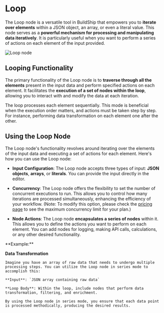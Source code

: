 # Loop


The Loop node is a versatile tool in BuildShip that empowers you to **iterate over elements** within a JSON object, an array, or even a literal value. This node serves as a **powerful mechanism for processing and manipulating data iteratively**. It is particularly useful when you want to perform a series of actions on each element of the input provided.

<Image src={loop1} alt="Loop node" width={1200} />

## Looping Functionality

The primary functionality of the Loop node is to **traverse through all the elements** present in the input data and perform specified actions on each element. It facilitates the **execution of a set of nodes within the loop**, allowing you to interact with and modify the data at each iteration.

The loop processes each element sequentially. This mode is beneficial when the execution order matters, and actions must be taken step by step. For instance, performing data transformation on each element one after the other.

## Using the Loop Node
The Loop node's functionality revolves around iterating over the elements of the input data and executing a set of actions for each element. Here's how you can use the Loop node:

- **Input Configuration**: The Loop node accepts three types of input: **JSON objects**, **arrays**, or **literals**. You can provide the input directly in the editor.

- **Concurrency**: The Loop node offers the flexibility to set the number of concurrent executions to run. This allows you to control how many iterations are processed simultaneously, enhancing the efficiency of your workflow. (Note: To modify this option, please check the [pricing page](https://buildship.com/pricing) to see the maximum concurrency limit for your plan.)

- **Node Actions**: The Loop node **encapsulates a series of nodes** within it. This allows you to define the actions you want to perform on each element. You can add nodes for logging, making API calls, calculations, or any other desired functionality.

<Callout emoji="💡">
**Example:**

**Data Transformation**

    Imagine you have an array of raw data that needs to undergo multiple processing steps. You can utilize the Loop node in series mode to accomplish this:

    **Input**: `JSON array containing raw data`

    **Loop Body**: Within the loop, include nodes that perform data transformation, filtering, and enrichment.
    
    By using the Loop node in series mode, you ensure that each data point is processed methodically, producing the desired results.

</Callout>


